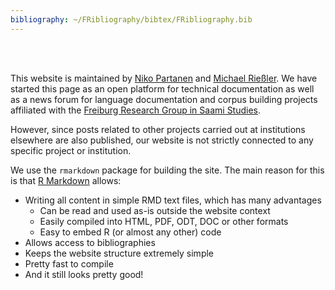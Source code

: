 ```yaml
---
bibliography: ~/FRibliography/bibtex/FRibliography.bib
---
```


</br>
</br>

This website is maintained by [Niko Partanen](https://www.slm.uni-hamburg.de/ifuu/personen/niko-partanen.html) and [Michael Rießler](https://www.skandinavistik.uni-freiburg.de/institut/mitarbeiter/riessler/). We have started this page as an open platform for technical documentation as well as a news forum for language documentation and corpus building projects affiliated with the [Freiburg Research Group in Saami Studies](http://saami.uni-freiburg.de/). 

However, since posts related to other projects carried out at institutions elsewhere are also published, our website is not strictly connected to any specific project or institution.

We use the `rmarkdown` package for building the site. The main reason for this is that [R Markdown](http://rmarkdown.rstudio.com/) allows:

* Writing all content in simple RMD text files, which has many advantages
    + Can be read and used as-is outside the website context 
    + Easily compiled into HTML, PDF, ODT, DOC or other formats
    + Easy to embed R (or almost any other) code
* Allows access to bibliographies
* Keeps the website structure extremely simple
* Pretty fast to compile
* And it still looks pretty good!
